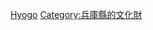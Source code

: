 {{日本行政區劃分類導航|的日本國史跡}}
{{Commonscat|National historic sites in Hyogo prefecture}}

[[Category:日本各都道府縣史跡|Hyogo]]
[[Category:兵庫縣的文化財|Category:兵庫縣的文化財]]